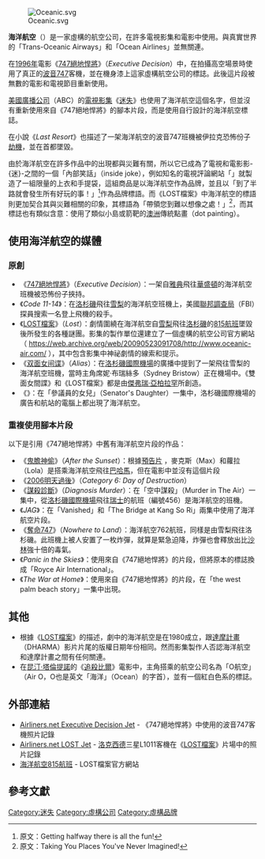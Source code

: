{{noteTA
|1=zh-hk:最高危機;zh-hans:最高危机;zh-tw:747絕地悍將;
|2=zh-hans:迷失;zh-hk:迷;zh-tw:LOST檔案;
|3=zh-hans:双面女间谍;zh-hk:間諜A;zh-tw:雙面女間諜;
}}
[[File:Oceanic.svg|thumb]]

'''海洋航空'''（{{lang-en|'''Oceanic Airlines'''}}）是一家虛構的航空公司，在許多電視影集和電影中使用。與真實世界的「Trans-Oceanic Airways」和「Ocean Airlines」並無關連。

在[[1996年電影|1996年]]電影《[[747絕地悍將|747絕地悍將]]》（''Executive Decision''）中，在拍攝高空場景時使用了真正的[[波音747|波音747]]客機，並在機身漆上這家虛構航空公司的標誌。此後這片段被無數的電影和電視節目重新使用。

[[美國廣播公司|美國廣播公司]]（ABC）的[[電視影集|電視影集]]《[[迷失|迷失]]》也使用了海洋航空這個名字，但並沒有重新使用來自《747絕地悍將》的腳本片段，而是使用自行設計的海洋航空標誌。

在小說《''Last Resort''》也描述了一架海洋航空的波音747班機被伊拉克恐怖份子[[劫機|劫機]]，並在首都墜毀。

由於海洋航空在許多作品中的出現都與災難有關，所以它已成為了電視和電影影-{迷}-之間的一個「內部笑話」（inside joke），例如知名的電視評論網站「{{tsl|en|Television Without Pity|}}」就製造了一組限量的上衣和手提袋，這組商品是以海洋航空作為品牌，並且以「到了半路就會發生所有好玩的事！」<ref>原文：Getting halfway there is all the fun!</ref>作為品牌標語。而《LOST檔案》中海洋航空的標語則更加契合其與災難相關的印象，其標語為「帶領您到難以想像之處！」<ref>原文：Taking You Places You've Never Imagined!</ref>，而其標誌也有類似含意：使用了類似小島或箭靶的[[澳洲|澳洲]]傳統點畫（dot painting）。

== 使用海洋航空的媒體 ==
=== 原創 ===
* 《[[747絕地悍將|747絕地悍將]]》（''Executive Decision''）：一架自[[雅典|雅典]]飛往[[華盛頓|華盛頓]]的海洋航空班機被恐怖份子挾持。
* 《''Code 11-14''》：在[[洛杉磯|洛杉磯]]飛往[[悉尼|雪梨]]的海洋航空班機上，美國[[聯邦調查局|聯邦調查局]]（FBI）探員搜索一名登上飛機的殺手。
* 《[[LOST檔案|LOST檔案]]》（''Lost''）：劇情圍繞在海洋航空自[[悉尼|雪梨]]飛往[[洛杉磯|洛杉磯]]的[[海洋航空815航班|815航班]]墜毀後所發生的各種謎團。影集的製作單位還建立了一個虛構的航空公司官方網站（ https://web.archive.org/web/20090523091708/http://www.oceanic-air.com/ ），其中包含影集中神祕劇情的線索和提示。
* 《[[雙面女間諜|双面女间谍]]》（''Alias''）：在[[洛杉磯國際機場|洛杉磯國際機場]]的廣播中提到了一架飛往雪梨的海洋航空班機，當時主角席妮·布瑞絲多（Sydney Bristow）正在機場中。《雙面女間諜》和《LOST檔案》都是由[[傑弗瑞·亞柏拉罕|傑弗瑞·亞柏拉罕]]所創造。
* 《''{{tsl|en|LAX (TV series)||LAX}}''》：在「參議員的女兒」（Senator's Daughter）一集中，洛杉磯國際機場的廣告和航站的電腦上都出現了海洋航空。

=== 重複使用腳本片段 ===
以下是引用《747絕地悍將》中舊有海洋航空片段的作品：
* 《[[鬼膽神偷|鬼膽神偷]]》（''After the Sunset''）：根據[http://www.apple.com/trailers/newline/after_the_sunset/ 預告片] {{Wayback|url=http://www.apple.com/trailers/newline/after_the_sunset/ |date=20070114022321 }}，麥克斯（Max）和蘿拉（Lola）是搭乘海洋航空飛往[[巴哈馬|巴哈馬]]，但在電影中並沒有這個片段
* 《[[2006明天過後|2006明天過後]]》（''Category 6: Day of Destruction''）
* 《[[謀殺診斷|謀殺診斷]]》（''Diagnosis Murder''）：在「空中謀殺」（Murder in The Air）一集中，從[[洛杉磯國際機場|洛杉磯國際機場]]飛往[[瑞士|瑞士]]的航班（編號456）是海洋航空的班機。
* 《''JAG''》：在「Vanished」和「The Bridge at Kang So Ri」兩集中使用了海洋航空片段。
* 《[[奪命747|奪命747]]》（''Nowhere to Land''）：海洋航空762航班，同樣是由雪梨飛往洛杉磯。此班機上被人安置了一枚炸彈，就算是緊急迫降，炸彈也會釋放出比[[沙林|沙林]]強十倍的毒氣。
* 《''Panic in the Skies''》：使用來自《747絕地悍將》的片段，但將原本的標誌換成「Royce Air International」。
* 《''The War at Home''》：使用來自《747絕地悍將》的片段，在「the west palm beach story」一集中出現。

== 其他 ==
* 根據《[[LOST檔案|LOST檔案]]》的描述，劇中的海洋航空是在1980成立，跟[[達摩計畫|達摩計畫]]（DHARMA）影片片尾的版權日期年份相同。然而影集製作人否認海洋航空和達摩計畫之間有任何關連。{{Fact|time=2007-07-16T11:04:41Z}}
* 在[[昆汀·塔倫提諾|昆汀·塔倫提諾]]的《[[追殺比爾|追殺比爾]]》電影中，主角搭乘的航空公司名為「O航空」（Air O，O也是英文「海洋」（Ocean）的字首），並有一個紅白色系的標誌。

== 外部連結 ==
* [http://www.airliners.net/search/photo.search?sort_order=year&first_this_page=0&page_limit=60&&cnsearch=21541%2F332&thumbnails= Airliners.net Executive Decision Jet] {{Wayback|url=http://www.airliners.net/search/photo.search?sort_order=year&first_this_page=0&page_limit=60&&cnsearch=21541%2F332&thumbnails= |date=20071016054422 }} - 《747絕地悍將》中使用的波音747客機照片記錄
* [http://www.airliners.net/search/photo.search?nr_of_rows=13&sort_order=year&first_this_page=0&page_limit=15&thumbnails=&&cnsearch=193A-1009 Airliners.net LOST Jet] {{Wayback|url=http://www.airliners.net/search/photo.search?nr_of_rows=13&sort_order=year&first_this_page=0&page_limit=15&thumbnails=&&cnsearch=193A-1009 |date=20070809235740 }} - [[洛克西德公司|洛克西德]]三星L1011客機在《[[LOST檔案|LOST檔案]]》片場中的照片記錄
* [https://web.archive.org/web/20090417032612/http://www.oceanicflight815.com/ 海洋航空815航班] - LOST檔案官方網站

== 參考文獻 ==

{{reflist}}

{{迷失角色表}}

[[Category:迷失|Category:迷失]]
[[Category:虛構公司|Category:虛構公司]]
[[Category:虛構品牌|Category:虛構品牌]]